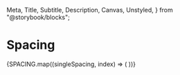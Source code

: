   Meta,
  Title,
  Subtitle,
  Description,
  Canvas,
  Unstyled,
} from "@storybook/blocks";



<Meta title="System/Spacing" />

# Spacing

<Unstyled>
  <Heading headings={HEADINGS} />
  {SPACING.map((singleSpacing, index) => (
    <Row key={singleSpacing} sizeId={index + 1} size={singleSpacing} />
  ))}
</Unstyled>

